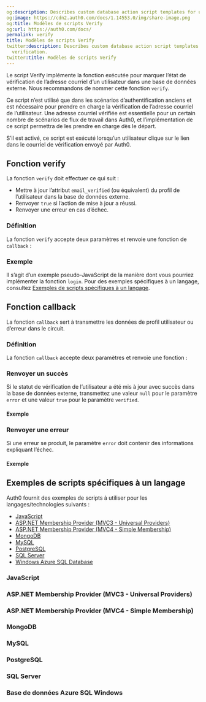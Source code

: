 ```yaml
---
og:description: Describes custom database action script templates for user email verification.
og:image: https://cdn2.auth0.com/docs/1.14553.0/img/share-image.png
og:title: Modèles de scripts Verify
og:url: https://auth0.com/docs/
permalink: verify
title: Modèles de scripts Verify
twitter:description: Describes custom database action script templates for user email
  verification.
twitter:title: Modèles de scripts Verify
---
```


Le script Verify implémente la fonction exécutée pour marquer l’état de vérification de l’adresse courriel d’un utilisateur dans une base de données externe. Nous recommandons de nommer cette fonction `verify`.

Ce script n’est utilisé que dans les scénarios d’authentification anciens et est nécessaire pour prendre en charge la vérification de l’adresse courriel de l’utilisateur. Une adresse courriel vérifiée est essentielle pour un certain nombre de scénarios de flux de travail dans Auth0, et l’implémentation de ce script permettra de les prendre en charge dès le départ.

S’il est activé, ce script est exécuté lorsqu’un utilisateur clique sur le lien dans le courriel de vérification envoyé par Auth0.

## Fonction verify

La fonction `verify` doit effectuer ce qui suit :

* Mettre à jour l’attribut `email_verified` (ou équivalent) du profil de l’utilisateur dans la base de données externe.
* Renvoyer `true` si l’action de mise à jour a réussi.
* Renvoyer une erreur en cas d’échec.

### Définition

La fonction `verify` accepte deux paramètres et renvoie une fonction de `callback` :





### Exemple

Il s’agit d’un exemple pseudo-JavaScript de la manière dont vous pourriez implémenter la fonction `login`. Pour des exemples spécifiques à un langage, consultez [Exemples de scripts spécifiques à un langage](https://auth0.com/docs/authenticate/database-connections/custom-db/templates/verify#language-specific-script-examples).



## Fonction callback

La fonction `callback` sert à transmettre les données de profil utilisateur ou d’erreur dans le circuit.

### Définition

La fonction `callback` accepte deux paramètres et renvoie une fonction :





### Renvoyer un succès

Si le statut de vérification de l’utilisateur a été mis à jour avec succès dans la base de données externe, transmettez une valeur `null` pour le paramètre `error` et une valeur `true` pour le paramètre `verified`.



#### Exemple



### Renvoyer une erreur

Si une erreur se produit, le paramètre `error` doit contenir des informations expliquant l’échec.

#### Exemple



## Exemples de scripts spécifiques à un langage

Auth0 fournit des exemples de scripts à utiliser pour les langages/technologies suivants :

* [JavaScript](#javascript)
* [ASP.NET Membership Provider (MVC3 - Universal Providers)](#asp-net-membership-provider-mvc3-universal-providers-)
* [ASP.NET Membership Provider (MVC4 - Simple Membership)](#asp-net-membership-provider-mvc4-simple-membership-)
* [MongoDB](#mongodb)
* [MySQL](#mysql)
* [PostgreSQL](#postgresql)
* [SQL Server](#sql-server)
* [Windows Azure SQL Database](#windows-azure-sql-database)

### JavaScript



### ASP.NET Membership Provider (MVC3 - Universal Providers)



### ASP.NET Membership Provider (MVC4 - Simple Membership)



### MongoDB



### MySQL



### PostgreSQL



### SQL Server



### Base de données Azure SQL Windows